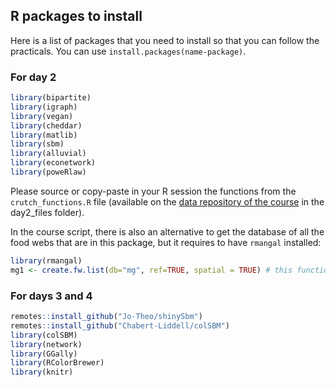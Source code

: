 ## R packages to install {.unnumbered}

Here is a list of packages that you need to install so that you can follow the practicals. You can use `install.packages(name-package)`. 

### For day 2 
```r

library(bipartite)
library(igraph)
library(vegan)
library(cheddar)
library(matlib)
library(sbm)
library(alluvial)
library(econetwork)
library(poweRlaw)

```



Please source or copy-paste in your R session the functions from the `crutch_functions.R` file (available on the [data repository of the course](https://github.com/econetoolbox/data/) in the day2_files folder).


In the course script, there is also an alternative to get the database of all the food webs that are in this package, but it requires to have `rmangal` installed:


```r

library(rmangal)
mg1 <- create.fw.list(db="mg", ref=TRUE, spatial = TRUE) # this function can be found in the 'crutch_functions.R' script.

```



### For days 3 and 4

```r

remotes::install_github("Jo-Theo/shinySbm")
remotes::install_github("Chabert-Liddell/colSBM")
library(colSBM)
library(network)
library(GGally)
library(RColorBrewer)
library(knitr)

```









